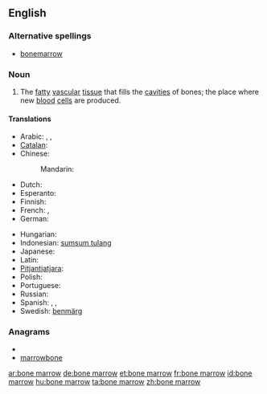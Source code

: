 ==English==
{{wikipedia}}
===Alternative spellings===
*[[bonemarrow]]

===Noun===
{{en-noun|sg=[[bone]] [[marrow]]|-|s}}

# {{anatomy}} The [[fatty]] [[vascular]] [[tissue]] that fills the [[cavities]] of bones; the place where new [[blood]] [[cell]]s are produced.

====Translations====
{{trans-top|bone marrow}}
* Arabic: {{t|ar|نقي العظم|m|tr=niqy al-3aZm|sc=Arab}},  {{t|ar|نخاع العظم|m|tr=nujaa3 al-3aZm|sc=Arab}},  {{t|ar|نقي|m|tr=niqy|sc=Arab}}
* [[Catalan]]: {{t+|ca|bessó|m}}
* Chinese:
*: Mandarin: {{t|zh|骨髓|tr=gǔsuǐ|sc=Hani}}
* Dutch: {{t+|nl|beenmerg|n}}
* Esperanto: {{t|eo|osta medolo}}
* Finnish: {{t-|fi|luuydin}}
* French: {{t|fr|moelle osseuse|f}},  {{t|fr|moelle|f}}
* German: {{t-|de|Knochenmark|n}}
{{trans-mid}}
* Hungarian: {{t|hu|csontvelő}}
* Indonesian: [[sumsum tulang]]
* Japanese: {{t|ja|骨髄|tr=こつずい, kotsuzui|sc=Jpan}}
* Latin: {{t|la|medulla ossium|f}}
* [[Pitjantjatjara]]: {{tø|pjt|nyuṉtjuṉ}}
* Polish: {{t|pl|szpik kostny|m}}
* Portuguese: {{t|pt|medula óssea|f}}
* Russian: {{t|ru|костный мозг|m|tr=kóstnyj mozg|sc=Cyrl}}
* Spanish: {{t|es|meollo|m}},  {{t|es|tuétano|m}},  {{t|es|médula|f}}
* Swedish: [[benmärg]] {{c}}
{{trans-bottom}}

===Anagrams===
* {{alphagram|abemnoorrw}}
* [[marrowbone#English|marrowbone]]


[[ar:bone marrow]]
[[de:bone marrow]]
[[et:bone marrow]]
[[fr:bone marrow]]
[[id:bone marrow]]
[[hu:bone marrow]]
[[ta:bone marrow]]
[[zh:bone marrow]]